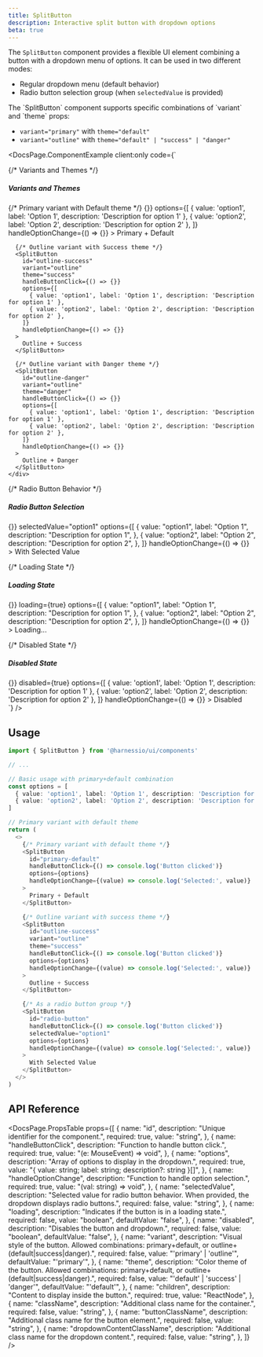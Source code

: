 ```yaml
---
title: SplitButton
description: Interactive split button with dropdown options
beta: true
---
```


The `SplitButton` component provides a flexible UI element combining a button with a dropdown menu of options. It can be used in two different modes:

- Regular dropdown menu (default behavior)
- Radio button selection group (when `selectedValue` is provided)


<Aside>
  The `SplitButton` component supports specific combinations of `variant` and `theme` props:

- `variant="primary"` with `theme="default"`
- `variant="outline"` with `theme="default" | "success" | "danger"`

</Aside>

<DocsPage.ComponentExample
  client:only
  code={`<div className="flex flex-col gap-8">
  {/* Variants and Themes */}
  <div>
    <h5 className="text-lg font-semibold mb-3">Variants and Themes</h5>
    <div className="flex flex-wrap items-end gap-4">
      {/* Primary variant with Default theme */}
      <SplitButton
        id="primary-default"
        variant="primary"
        theme="default"
        handleButtonClick={() => {}}
        options={[
          { value: 'option1', label: 'Option 1', description: 'Description for option 1' },
          { value: 'option2', label: 'Option 2', description: 'Description for option 2' },
        ]}
        handleOptionChange={() => {}}
      >
        Primary + Default
      </SplitButton>

      {/* Outline variant with Success theme */}
      <SplitButton
        id="outline-success"
        variant="outline"
        theme="success"
        handleButtonClick={() => {}}
        options={[
          { value: 'option1', label: 'Option 1', description: 'Description for option 1' },
          { value: 'option2', label: 'Option 2', description: 'Description for option 2' },
        ]}
        handleOptionChange={() => {}}
      >
        Outline + Success
      </SplitButton>

      {/* Outline variant with Danger theme */}
      <SplitButton
        id="outline-danger"
        variant="outline"
        theme="danger"
        handleButtonClick={() => {}}
        options={[
          { value: 'option1', label: 'Option 1', description: 'Description for option 1' },
          { value: 'option2', label: 'Option 2', description: 'Description for option 2' },
        ]}
        handleOptionChange={() => {}}
      >
        Outline + Danger
      </SplitButton>
    </div>

  </div>

{/* Radio Button Behavior */}

<div>
  <h5 className="text-lg font-semibold mb-3">Radio Button Selection</h5>
  <div className="flex flex-wrap items-end gap-4">
    <SplitButton
      id="radio-button"
      handleButtonClick={() => {}}
      selectedValue="option1"
      options={[
        {
          value: "option1",
          label: "Option 1",
          description: "Description for option 1",
        },
        {
          value: "option2",
          label: "Option 2",
          description: "Description for option 2",
        },
      ]}
      handleOptionChange={() => {}}
    >
      With Selected Value
    </SplitButton>
  </div>
</div>

{/* Loading State */}

<div>
  <h5 className="text-lg font-semibold mb-3">Loading State</h5>
  <div className="flex flex-wrap items-end gap-4">
    <SplitButton
      id="loading-state"
      handleButtonClick={() => {}}
      loading={true}
      options={[
        {
          value: "option1",
          label: "Option 1",
          description: "Description for option 1",
        },
        {
          value: "option2",
          label: "Option 2",
          description: "Description for option 2",
        },
      ]}
      handleOptionChange={() => {}}
    >
      Loading...
    </SplitButton>
  </div>
</div>

{/* Disabled State */}

  <div>
    <h5 className="text-lg font-semibold mb-3">Disabled State</h5>
    <div className="flex flex-wrap items-end gap-4">
      <SplitButton
        id="disabled-state"
        handleButtonClick={() => {}}
        disabled={true}
        options={[
          { value: 'option1', label: 'Option 1', description: 'Description for option 1' },
          { value: 'option2', label: 'Option 2', description: 'Description for option 2' },
        ]}
        handleOptionChange={() => {}}
      >
        Disabled
      </SplitButton>
    </div>
  </div>
</div>`}
/>

## Usage

```typescript jsx
import { SplitButton } from '@harnessio/ui/components'

// ...

// Basic usage with primary+default combination
const options = [
  { value: 'option1', label: 'Option 1', description: 'Description for option 1' },
  { value: 'option2', label: 'Option 2', description: 'Description for option 2' },
]

// Primary variant with default theme
return (
  <>
    {/* Primary variant with default theme */}
    <SplitButton
      id="primary-default"
      handleButtonClick={() => console.log('Button clicked')}
      options={options}
      handleOptionChange={(value) => console.log('Selected:', value)}
    >
      Primary + Default
    </SplitButton>

    {/* Outline variant with success theme */}
    <SplitButton
      id="outline-success"
      variant="outline"
      theme="success"
      handleButtonClick={() => console.log('Button clicked')}
      options={options}
      handleOptionChange={(value) => console.log('Selected:', value)}
    >
      Outline + Success
    </SplitButton>

    {/* As a radio button group */}
    <SplitButton
      id="radio-button"
      handleButtonClick={() => console.log('Button clicked')}
      selectedValue="option1"
      options={options}
      handleOptionChange={(value) => console.log('Selected:', value)}
    >
      With Selected Value
    </SplitButton>
  </>
)
```

## API Reference

<DocsPage.PropsTable
  props={[
    {
      name: "id",
      description: "Unique identifier for the component.",
      required: true,
      value: "string",
    },
    {
      name: "handleButtonClick",
      description: "Function to handle button click.",
      required: true,
      value: "(e: MouseEvent) => void",
    },
    {
      name: "options",
      description: "Array of options to display in the dropdown.",
      required: true,
      value: "{ value: string; label: string; description?: string }[]",
    },
    {
      name: "handleOptionChange",
      description: "Function to handle option selection.",
      required: true,
      value: "(val: string) => void",
    },
    {
      name: "selectedValue",
      description:
        "Selected value for radio button behavior. When provided, the dropdown displays radio buttons.",
      required: false,
      value: "string",
    },
    {
      name: "loading",
      description: "Indicates if the button is in a loading state.",
      required: false,
      value: "boolean",
      defaultValue: "false",
    },
    {
      name: "disabled",
      description: "Disables the button and dropdown.",
      required: false,
      value: "boolean",
      defaultValue: "false",
    },
    {
      name: "variant",
      description:
        "Visual style of the button. Allowed combinations: primary+default, or outline+(default|success|danger).",
      required: false,
      value: "'primary' | 'outline'",
      defaultValue: "'primary'",
    },
    {
      name: "theme",
      description:
        "Color theme of the button. Allowed combinations: primary+default, or outline+(default|success|danger).",
      required: false,
      value: "'default' | 'success' | 'danger'",
      defaultValue: "'default'",
    },
    {
      name: "children",
      description: "Content to display inside the button.",
      required: true,
      value: "ReactNode",
    },
    {
      name: "className",
      description: "Additional class name for the container.",
      required: false,
      value: "string",
    },
    {
      name: "buttonClassName",
      description: "Additional class name for the button element.",
      required: false,
      value: "string",
    },
    {
      name: "dropdownContentClassName",
      description: "Additional class name for the dropdown content.",
      required: false,
      value: "string",
    },
  ]}
/>

